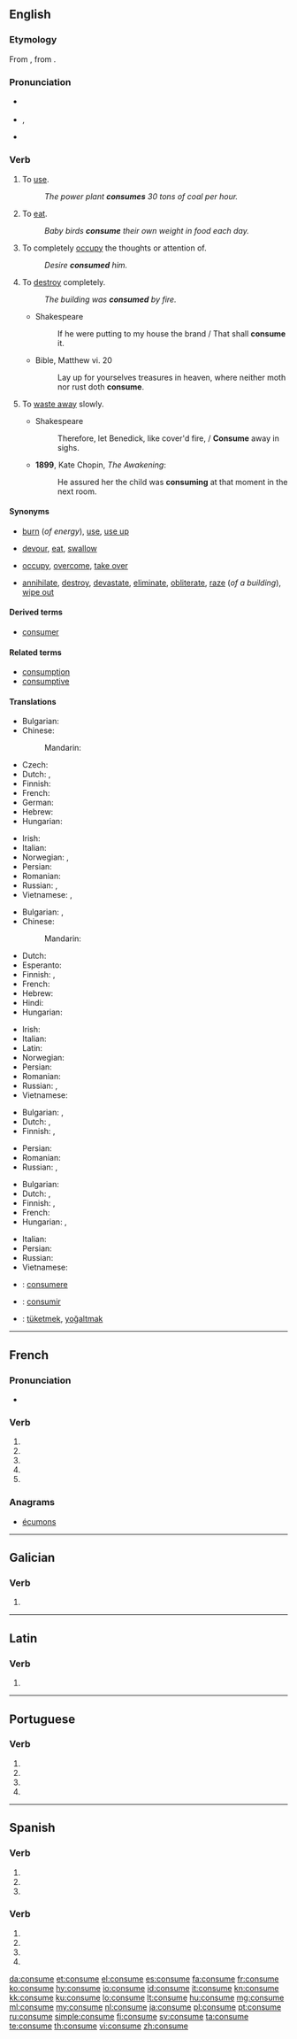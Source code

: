 {{also|consumé}}
==English==

===Etymology===
From {{etyl|fro|en}} {{term|consumer|lang=fro}}, from {{etyl|la|en}} {{term|consumere|lang=la}}.

===Pronunciation===
* {{a|UK}} {{IPA|/kənˈsjuːm/|lang=en}}
* {{a|US}} {{enPR|kən-so͞om}}, {{IPA|/kənˈsuːm/|lang=en}}
* {{audio|en-us-consume.ogg|Audio (US)|lang=en}}

===Verb===
{{en-verb|consum|ing}}

# {{context|transitive|lang=en}} To [[use]].
#: ''The power plant '''consumes''' 30 tons of coal per hour.''
# {{context|transitive|lang=en}} To [[eat]].
#: ''Baby birds '''consume''' their own weight in food each day.''
# {{context|transitive|lang=en}} To completely [[occupy]] the thoughts or attention of.
#: ''Desire '''consumed''' him.''
# {{context|transitive|lang=en}} To [[destroy]] completely.
#: ''The building was '''consumed''' by fire.''
#* Shakespeare
#*: If he were putting to my house the brand / That shall '''consume''' it.
#* Bible, Matthew vi. 20
#*: Lay up for yourselves treasures in heaven, where neither moth nor rust doth '''consume'''.
# {{context|intransitive|obsolete|lang=en}} To [[waste away]] slowly.
#* Shakespeare
#*: Therefore, let Benedick, like cover'd fire, / '''Consume''' away in sighs.
#* '''1899''', Kate Chopin, ''The Awakening'':
#*: He assured her the child was '''consuming''' at that moment in the next room.

====Synonyms====
* {{sense|use}} [[burn]] (''of energy''), [[use]], [[use up]]
* {{sense|eat}} [[devour]], [[eat]], [[swallow]]
* {{sense|occupy}} [[occupy]], [[overcome]], [[take over]]
* {{sense|destroy}} [[annihilate]], [[destroy]], [[devastate]], [[eliminate]], [[obliterate]], [[raze]] (''of a building''), [[wipe out]]

====Derived terms====
* [[consumer]]

====Related terms====
* [[consumption]]
* [[consumptive]]

====Translations====
{{trans-top|to use}}
* Bulgarian: {{t+|bg|изразходвам}}
* Chinese:
*: Mandarin: {{t+|cmn|用|sc=Hani}}
* Czech: {{t+|cs|spotřebovat}}
* Dutch: {{t+|nl|consumeren}}, {{t+|nl|verbruiken}}
* Finnish: {{t+|fi|kuluttaa}}
* French: {{t+|fr|consommer}}
* German: {{t+|de|verbrauchen}}
* Hebrew: {{t|he|צרך|tr=tsarákh}}
* Hungarian: {{t+|hu|fogyaszt}}
{{trans-mid}}
* Irish: {{t|ga|caith}}
* Italian: {{t+|it|consumare}}
* Norwegian: {{t|no|forbruke}}, {{t|no|bruke opp}}
* Persian: {{t+|fa|مصرف کردن|sc=fa-Arab}}
* Romanian: {{t+|ro|consuma}}
* Russian: {{t+|ru|потреблять}}, {{t+|ru|расходовать}}
* Vietnamese: {{t+|vi|dùng}}, {{t+|vi|tiêu thụ}}
{{trans-bottom}}

{{trans-top|to eat}}
* Bulgarian: {{t+|bg|изяждам}},  {{t+|bg|изпивам}}
* Chinese:
*: Mandarin: {{t+|cmn|吃|sc=Hani}}
* Dutch: {{t+|nl|consumeren}}
* Esperanto: {{t|eo|konsumi}}
* Finnish: {{t+|fi|kuluttaa}}, {{t+|fi|syödä}}
* French: {{t+|fr|consommer}}
* Hebrew: {{t|he|צרך|tr=tsarákh}}
* Hindi: {{t|hi|उपभोग करना|tr=upbhog karna|sc=Deva}}
* Hungarian: {{t+|hu|elfogyaszt}}
{{trans-mid}}
* Irish: {{t|ga|caith}}
* Italian: {{t+|it|consumare}}
* Latin: {{t|la|peredō}}
* Norwegian: {{t+|no|fortære}}
* Persian: {{t+|fa|مصرف کردن|sc=fa-Arab}}
* Romanian: {{t+|ro|consuma}}
* Russian: {{t+|ru|потреблять}}, {{t+|ru|поедать}}
* Vietnamese: {{t+|vi|ăn}}
{{trans-bottom}}

{{trans-top|to occupy}}
* Bulgarian: {{t+|bg|заемам}},  {{t+|bg|отнемам}}
* Dutch: {{t+|nl|bezighouden}}, {{t+|nl|verteren}}
* Finnish: {{t+|fi|kuluttaa}}, {{t+|fi|kalvaa}}
{{trans-mid}}
* Persian: {{t|fa|تمام وجود کسی را فرا گرفتن|sc=fa-Arab}}
* Romanian: {{qualifier|intransitive}} {{t|ro|se consuma}}
* Russian: {{t+|ru|занимать}}, {{t+|ru|поглощать}}
{{trans-bottom}}

{{trans-top|to destroy completely}}
* Bulgarian: {{t+|bg|поглъщам}}
* Dutch: {{t+|nl|verteren}}, {{t+|nl|consumeren}}
* Finnish: {{t+|fi|tuhota}}, {{t|fi|tuhoutua}}
* French: {{t+|fr|consumer}}
* Hungarian: {{t+|hu|elpusztít}}, {{t+|hu|felemészt}}
{{trans-mid}}
* Italian: {{t+|it|consumare}}
* Persian: {{t|fa|نابود شدن|sc=fa-Arab}}
* Russian: {{t+|ru|поглощать}}
* Vietnamese: {{t+|vi|tàn phá}}
{{trans-bottom}}

{{checktrans-top}}
* {{ttbc|la}}: [[consumere]]
* {{ttbc|es}}: [[consumir]]
* {{ttbc|tr}}: [[tüketmek]], [[yoğaltmak]]
{{trans-bottom}}

----

==French==

===Pronunciation===
* {{IPA|lang=fr|/kɔ̃.sym/}}

===Verb===
{{fr-verb-form}}

# {{conjugation of|consumer||1|s|pres|ind|lang=fr}}
# {{conjugation of|consumer||3|s|pres|ind|lang=fr}}
# {{conjugation of|consumer||1|s|pres|sub|lang=fr}}
# {{conjugation of|consumer||1|s|pres|sub|lang=fr}}
# {{conjugation of|consumer||2|s|imp|lang=fr}}

===Anagrams===
* [[écumons#French|écumons]]

----

==Galician==

===Verb===
{{gl-verb-form}}

# {{conjugation of|consumir||lang=gl|2|s|imp}}

----

==Latin==

===Verb===
{{la-verb-form|cōnsūme}}

# {{conjugation of|cōnsūmō||2|s|pres|act|imp|lang=la}}

----

==Portuguese==

===Verb===
{{pt-verb-form}}

# {{conjugation of|consumar||1|s|present|subjunctive|lang=pt}}
# {{conjugation of|consumar||3|s|present|subjunctive|lang=pt}}
# {{conjugation of|consumar||1|s|imperative|lang=pt}}
# {{conjugation of|consumar||3|s|imperative|lang=pt}}

----

==Spanish==

===Verb===
{{es-verb-form|consumir}}

# {{es-verb form of|ending=ir|mood=imperative|sense=affirmative|pers=2|formal=no|number=singular|consumir}}
# {{es-verb form of|ending=ir|mood=indicative|tense=present|pers=2|formal=yes|number=singular|consumir}}
# {{es-verb form of|ending=ir|mood=indicative|tense=present|pers=3|number=singular|consumir}}

===Verb===
{{es-verb-form|consumar}}

# {{es-verb form of|ending=ar|mood=imperative|pers=2|formal=yes|number=singular|consumar}}
# {{es-verb form of|ending=ar|mood=subjunctive|tense=present|pers=1|number=singular|consumar}}
# {{es-verb form of|ending=ar|mood=subjunctive|tense=present|pers=2|formal=yes|number=singular|consumar}}
# {{es-verb form of|ending=ar|mood=subjunctive|tense=present|pers=3|number=singular|consumar}}

[[da:consume]]
[[et:consume]]
[[el:consume]]
[[es:consume]]
[[fa:consume]]
[[fr:consume]]
[[ko:consume]]
[[hy:consume]]
[[io:consume]]
[[id:consume]]
[[it:consume]]
[[kn:consume]]
[[kk:consume]]
[[ku:consume]]
[[lo:consume]]
[[lt:consume]]
[[hu:consume]]
[[mg:consume]]
[[ml:consume]]
[[my:consume]]
[[nl:consume]]
[[ja:consume]]
[[pl:consume]]
[[pt:consume]]
[[ru:consume]]
[[simple:consume]]
[[fi:consume]]
[[sv:consume]]
[[ta:consume]]
[[te:consume]]
[[th:consume]]
[[vi:consume]]
[[zh:consume]]